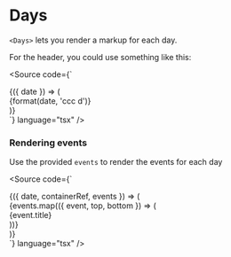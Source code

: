 
<Meta of={DaysStories} />

# Days

`<Days>` lets you render a markup for each day.

For the header, you could use something like this:

<Canvas of={DaysStories.AgendaHeader} />

<Source
	code={`
<div className="flex max-w-lg">
  <Days>
    {({ date }) => (
      <div key={date.toString()} className="flex-1 center">
        {format(date, 'ccc d')}
      </div>
    )}
  </Days>
</div>
  `}
	language="tsx"
/>

### Rendering events

Use the provided `events` to render the events for each day

<Canvas of={DaysStories.RenderingEvents} />

<Source
	code={`
<div className="flex gap-x-4">
  <Days>
    {({ date, containerRef, events }) => (
      <div
        key={date.toString()}
        ref={containerRef}
        className="relative flex-1"
      >
        {events.map(({ event, top, bottom }) => (
          <div
            key={event.title}
            className="absolute"
            style={{ top, bottom }}
          >
            {event.title}
          </div>
        ))}
      </div>
    )}
  </Days>
</div>
  `}
	language="tsx"
/>
